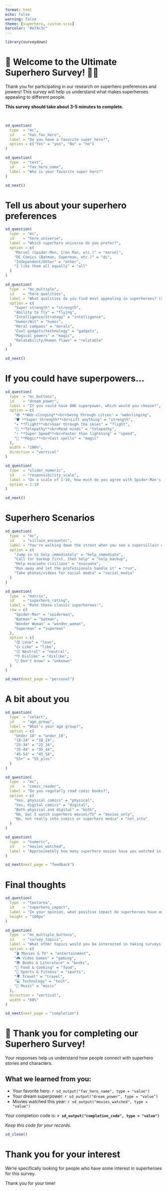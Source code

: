 ```yaml
---
format: html
echo: false
warning: false
theme: [superhero, custom.scss]
barcolor: "#e74c3c"
---
```


```r
library(surveydown)
```
 
::: {.sd_page id=welcome}

# 🦸 Welcome to the Ultimate Superhero Survey! 🦸‍♀️

Thank you for participating in our research on superhero preferences and powers! This survey will help us understand what makes superheroes appealing to different people.

**This survey should take about 3-5 minutes to complete.**

<br>

```r
sd_question(
  type  = "mc",
  id    = "has_fav_hero",
  label = "Do you have a favorite super hero?",
  option = c("Yes" = "yes", "No" = "no")
)

sd_question(
  type  = "text",
  id    = "fav_hero_name",
  label = "Who is your favorite super hero?"
)

sd_next()
```

:::

::: {.sd_page id=hero_details}

# Tell us about your superhero preferences

```r
sd_question(
  type  = "mc",
  id    = "hero_universe",
  label = "Which superhero universe do you prefer?",
  option = c(
    "Marvel (Spider-Man, Iron Man, etc.)" = "marvel",
    "DC Comics (Batman, Superman, etc.)" = "dc",
    "Independent/Other" = "other",
    "I like them all equally" = "all"
  )
)

sd_question(
  type  = "mc_multiple",
  id    = "hero_qualities",
  label = "What qualities do you find most appealing in superheroes? (Select all that apply)",
  option = c(
    "Super strength" = "strength",
    "Ability to fly" = "flying",
    "Intelligence/Strategy" = "intelligence",
    "Humor/Wit" = "humor",
    "Moral compass" = "morals",
    "Cool gadgets/technology" = "gadgets",
    "Magical powers" = "magic",
    "Relatability/Human flaws" = "relatable"
  )
)

sd_next()
```

:::

::: {.sd_page id=powers}

# If you could have superpowers...

```r
sd_question(
  type  = "mc_buttons",
  id    = "dream_power",
  label = "If you could have ONE superpower, which would you choose?",
  option = c(
    "🕸️ **Web-slinging**<br>Swing through cities" = "webslinging",
    "🛡️ **Super Strength**<br>Lift anything" = "strength", 
    "✈️ **Flight**<br>Soar through the skies" = "flight",
    "🧠 **Telepathy**<br>Read minds" = "telepathy",
    "⚡ **Super Speed**<br>Faster than lightning" = "speed",
    "🔮 **Magic**<br>Cast spells" = "magic"
  ),
  width = "100%", 
  direction = "vertical"
)

sd_question(
  type  = "slider_numeric",
  id    = "responsibility_scale",
  label = "On a scale of 1-10, how much do you agree with Spider-Man's motto: 'With great power comes great responsibility'?",
  option = 1:10
)

sd_next()
```

:::

::: {.sd_page id=scenarios}

# Superhero Scenarios

```r
sd_question(
  type  = "mc",
  id    = "villain_encounter",
  label = "You're walking down the street when you see a supervillain causing chaos. What do you do?",
  option = c(
    "Jump in to help immediately" = "help_immediate",
    "Call for backup first, then help" = "help_backup",
    "Help evacuate civilians" = "evacuate",
    "Run away and let the professionals handle it" = "run",
    "Take photos/videos for social media" = "social_media"
  )
)

sd_question(
  type  = "matrix",
  id    = "superhero_rating",
  label = "Rate these classic superheroes:",
  row = c(
    "Spider-Man" = "spiderman",
    "Batman" = "batman", 
    "Wonder Woman" = "wonder_woman",
    "Superman" = "superman"
  ),
  option = c(
    "😍 Love" = "love",
    "👍 Like" = "like", 
    "😐 Neutral" = "neutral",
    "👎 Dislike" = "dislike",
    "🤷 Don't know" = "unknown"
  )
)

sd_next(next_page = "personal")
```

:::

::: {.sd_page id=personal}

# A bit about you

```r
sd_question(
  type  = "select",
  id    = "age_group",
  label = "What's your age group?",
  option = c(
    "Under 18" = "under_18",
    "18-24" = "18_24",
    "25-34" = "25_34", 
    "35-44" = "35_44",
    "45-54" = "45_54",
    "55+" = "55_plus"
  )
)

sd_question(
  type  = "mc",
  id    = "comic_reader",
  label = "Do you regularly read comic books?",
  option = c(
    "Yes, physical comics" = "physical",
    "Yes, digital comics" = "digital",
    "Both physical and digital" = "both",
    "No, but I watch superhero movies/TV" = "movies_only",
    "No, not really into comics or superhero media" = "not_into"
  )
)

sd_question(
  type  = "numeric",
  id    = "movies_watched",
  label = "Approximately how many superhero movies have you watched in the past year?"
)

sd_next(next_page = "feedback")
```

:::

::: {.sd_page id=feedback}

# Final thoughts

```r
sd_question(
  type  = "textarea",
  id    = "superhero_impact",
  label = "In your opinion, what positive impact do superheroes have on society and culture?",
  height = "100px"
)

sd_question(
  type  = "mc_multiple_buttons",
  id    = "survey_topics",
  label = "What other topics would you be interested in taking surveys about?",
  option = c(
    "🎬 Movies & TV" = "entertainment",
    "🎮 Video Games" = "gaming",
    "📚 Books & Literature" = "books",
    "🍕 Food & Cooking" = "food",
    "🏃 Sports & Fitness" = "sports",
    "🌍 Travel" = "travel",
    "💻 Technology" = "tech",
    "🎵 Music" = "music"
  ),
  direction = "vertical",
  width = "60%"
)

sd_next(next_page = "completion")
```

:::

::: {.sd_page id=completion}

# 🎉 Thank you for completing our Superhero Survey!

Your responses help us understand how people connect with superhero stories and characters.

## What we learned from you:

- Your favorite hero: `r sd_output("fav_hero_name", type = "value")`
- Your dream superpower: `r sd_output("dream_power", type = "value")`
- Movies watched this year: `r sd_output("movies_watched", type = "value")`

Your completion code is: **`r sd_output("completion_code", type = "value")`**

*Keep this code for your records.*

```r
sd_close()
```

:::

::: {.sd_page id=screenout}

# Thank you for your interest

We're specifically looking for people who have some interest in superheroes for this survey. 

Thank you for your time!

:::
